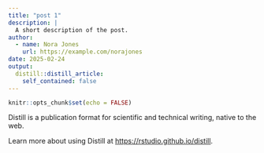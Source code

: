 ```yaml
---
title: "post 1"
description: |
  A short description of the post.
author:
  - name: Nora Jones
    url: https://example.com/norajones
date: 2025-02-24
output:
  distill::distill_article:
    self_contained: false
---
```



```r
knitr::opts_chunk$set(echo = FALSE)
```

Distill is a publication format for scientific and technical writing, native to the web.

Learn more about using Distill at <https://rstudio.github.io/distill>.


